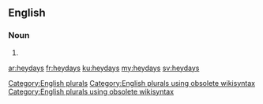 ==English==

===Noun===
{{head|en}}

# {{plural of|heyday}}

[[Category:English plurals]][[Category:English plurals using obsolete wikisyntax]][[Category:English plurals using obsolete wikisyntax]]

[[ar:heydays]]
[[fr:heydays]]
[[ku:heydays]]
[[my:heydays]]
[[sv:heydays]]